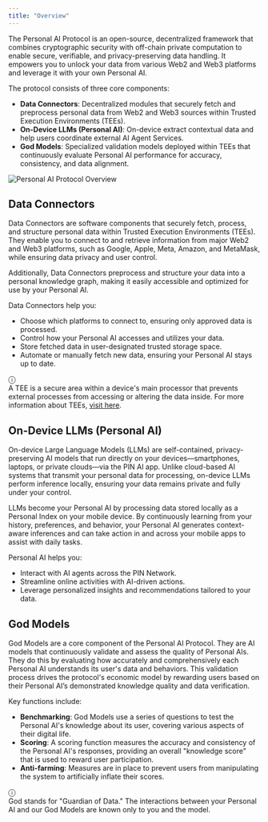 ```yaml
---
title: "Overview"
---
```


The Personal AI Protocol is an open-source, decentralized framework that combines cryptographic security with off-chain private computation to enable secure, verifiable, and privacy-preserving data handling. It empowers you to unlock your data from various Web2 and Web3 platforms and leverage it with your own Personal AI.

The protocol consists of three core components:
- **Data Connectors**: Decentralized modules that securely fetch and preprocess personal data from Web2 and Web3 sources within Trusted Execution Environments (TEEs).
- **On-Device LLMs (Personal AI)**: On-device extract contextual data and help users coordinate external AI Agent Services.
- **God Models**: Specialized validation models deployed within TEEs that continuously evaluate Personal AI performance for accuracy, consistency, and data alignment.
<div style={{ textAlign: 'center', margin: '20px 0' }}>
    <img src="/images/Doc-Personal-AI-Protocol.png" alt="Personal AI Protocol Overview" style={{ maxWidth: '100%', height: 'auto' }} />
</div>

## Data Connectors

Data Connectors are software components that securely fetch, process, and structure personal data within Trusted Execution Environments (TEEs). They enable you to connect to and retrieve information from major Web2 and Web3 platforms, such as Google, Apple, Meta, Amazon, and MetaMask, while ensuring data privacy and user control.

Additionally, Data Connectors preprocess and structure your data into a personal knowledge graph, making it easily accessible and optimized for use by your Personal AI.

Data Connectors help you:
- Choose which platforms to connect to, ensuring only approved data is processed.
- Control how your Personal AI accesses and utilizes your data.
- Store fetched data in user-designated trusted storage space.
- Automate or manually fetch new data, ensuring your Personal AI stays up to date.

<div class="my-4 px-5 py-4 overflow-hidden rounded-2xl flex gap-3 border border-sky-500/20 bg-sky-50/50 dark:border-sky-500/30 dark:bg-sky-500/10">
    <div class="font-bold text-2xl mr-2 text-sky-500 dark:text-white">ⓘ</div>
    <div class="dark:text-gray-300">A TEE is a secure area within a device's main processor that prevents external processes from accessing or altering the data inside. For more information about TEEs, <a href="/Infrastructure/TEE-Nodes">visit here</a>.</div>
</div>

## On-Device LLMs (Personal AI)

On-device Large Language Models (LLMs) are self-contained, privacy-preserving AI models that run directly on your devices—smartphones, laptops, or private clouds—via the PIN AI app. Unlike cloud-based AI systems that transmit your personal data for processing, on-device LLMs perform inference locally, ensuring your data remains private and fully under your control.

LLMs become your Personal AI by processing data stored locally as a Personal Index on your mobile device. By continuously learning from your history, preferences, and behavior, your Personal AI generates context-aware inferences and can take action in and across your mobile apps to assist with daily tasks.

Personal AI helps you: 
- Interact with AI agents across the PIN Network.
- Streamline online activities with AI-driven actions.
- Leverage personalized insights and recommendations tailored to your data.

## God Models

God Models are a core component of the Personal AI Protocol. They are AI models that continuously validate and assess the quality of Personal AIs. They do this by evaluating how accurately and comprehensively each Personal AI understands its user's data and behaviors. This validation process drives the protocol's economic model by rewarding users based on their Personal AI’s demonstrated knowledge quality and data verification.

Key functions include: 
- **Benchmarking**: God Models use a series of questions to test the Personal AI's knowledge about its user, covering various aspects of their digital life.
- **Scoring**: A scoring function measures the accuracy and consistency of the Personal AI's responses, providing an overall "knowledge score" that is used to reward user participation. 
- **Anti-farming**: Measures are in place to prevent users from manipulating the system to artificially inflate their scores.

<div class="my-4 px-5 py-4 overflow-hidden rounded-2xl flex gap-3 border border-sky-500/20 bg-sky-50/50 dark:border-sky-500/30 dark:bg-sky-500/10">
    <div class="font-bold text-2xl mr-2 text-sky-500 dark:text-white">ⓘ</div>
    <div class="dark:text-gray-300">God stands for "Guardian of Data." The interactions between your Personal AI and our God Models are known only to you and the model.</div>
</div>
